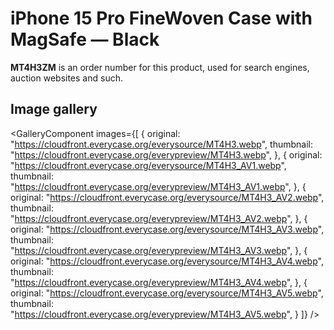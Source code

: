 
# iPhone 15 Pro FineWoven Case with MagSafe — Black

<Callout type='info' emoji='👉🏻'>**MT4H3ZM** is an order number for this product, used for search engines, auction websites and such.</Callout>

## Image gallery

<GalleryComponent
    images={[
      {
        original: "https://cloudfront.everycase.org/everysource/MT4H3.webp",
        thumbnail: "https://cloudfront.everycase.org/everypreview/MT4H3.webp",
      },
      {
        original: "https://cloudfront.everycase.org/everysource/MT4H3_AV1.webp",
        thumbnail: "https://cloudfront.everycase.org/everypreview/MT4H3_AV1.webp",
      },
      {
        original: "https://cloudfront.everycase.org/everysource/MT4H3_AV2.webp",
        thumbnail: "https://cloudfront.everycase.org/everypreview/MT4H3_AV2.webp",
      },
      {
        original: "https://cloudfront.everycase.org/everysource/MT4H3_AV3.webp",
        thumbnail: "https://cloudfront.everycase.org/everypreview/MT4H3_AV3.webp",
      },
      {
        original: "https://cloudfront.everycase.org/everysource/MT4H3_AV4.webp",
        thumbnail: "https://cloudfront.everycase.org/everypreview/MT4H3_AV4.webp",
      },
      {
        original: "https://cloudfront.everycase.org/everysource/MT4H3_AV5.webp",
        thumbnail: "https://cloudfront.everycase.org/everypreview/MT4H3_AV5.webp",
      }
    ]}
  />
